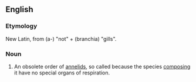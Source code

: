 ==English==

===Etymology===
New Latin, from {{etyl|grc}}  '''{{polytonic|[[ἀ-]]}}''' (a-) "not" + '''{{polytonic|[[βράγχια]]}}''' (branchia) "gills".

===Noun===
{{en-noun|-}}

# {{Zoölogy}} An obsolete order of [[annelid]]s, so called because the species [[composing]] it have no special organs of respiration.